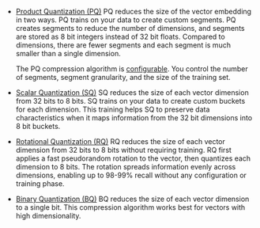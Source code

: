 - [Product Quantization (PQ)](/weaviate/configuration/compression/pq-compression) PQ reduces the size of the vector embedding in two ways. PQ trains on your data to create custom segments. PQ creates segments to reduce the number of dimensions, and segments are stored as 8 bit integers instead of 32 bit floats. Compared to dimensions, there are fewer segments and each segment is much smaller than a single dimension.

  The PQ compression algorithm is [configurable](/weaviate/config-refs/schema/vector-index#pq-configuration-parameters).
You control the number of segments, segment granularity, and the size of the training set.
- [Scalar Quantization (SQ)](/weaviate/configuration/compression/sq-compression) SQ reduces the size of each vector dimension from 32 bits to 8 bits. SQ trains on your data to create custom buckets for each dimension. This training helps SQ to preserve data characteristics when it maps information from the 32 bit dimensions into 8 bit buckets.

- [Rotational Quantization (RQ)](/weaviate/configuration/compression/rq-compression) RQ reduces the size of each vector dimension from 32 bits to 8 bits without requiring training. RQ first applies a fast pseudorandom rotation to the vector, then quantizes each dimension to 8 bits. The rotation spreads information evenly across dimensions, enabling up to 98-99% recall without any configuration or training phase.

- [Binary Quantization (BQ)](/weaviate/configuration/compression/bq-compression) BQ reduces the size of each vector dimension to a single bit. This compression algorithm works best for vectors with high dimensionality.
